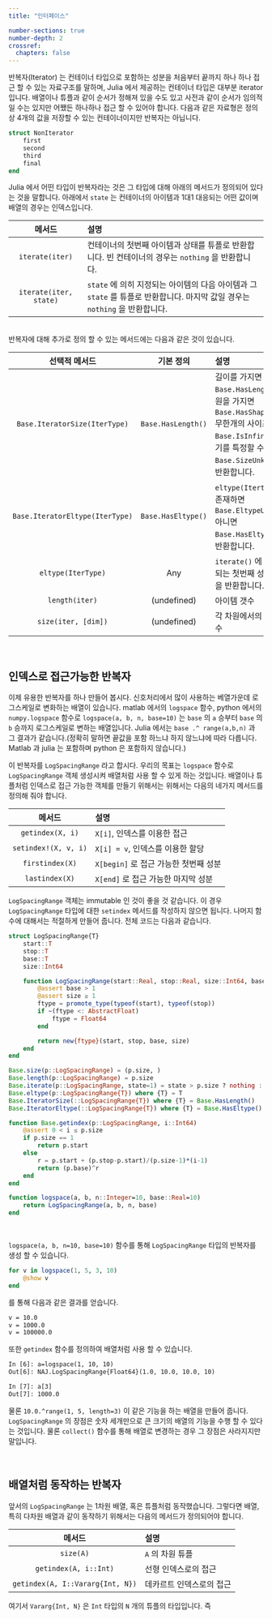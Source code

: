 ```yaml
---
title: "인터페이스"

number-sections: true
number-depth: 2
crossref:
  chapters: false
---
```


반복자(Iterator) 는 컨테이너 타입으로 포함하는 성분을 처음부터 끝까지 하나 하나 접근 할 수 있는 자료구조를 말하며, Julia 에서 제공하는 컨테이너 타입은 대부분 iterator 입니다. 배열이나 튜플과 같이 순서가 정해져 있을 수도 있고 사전과 같이 순서가 임의적일 수는 있지만 어쨌든 하나하나 접근 할 수 있어야 합니다. 다음과 같은 자료형은 정의상 4개의 값을 저장할 수 있는 컨테이너이지만 반복자는 아닙니다.

```julia
struct NonIterator
    first
    second
    third
    final
end
```

Julia 에서 어떤 타입이 반복자라는 것은 그 타입에 대해 아래의 메서드가 정의되어 있다는 것을 말합니다. 아래에서 `state` 는 컨테이너의 아이템과 1대1 대응되는 어떤 값이며 배열의 경우는 인덱스입니다.

| 메서드 | 설명 |
|:-----:|:----------------|
| `iterate(iter)` |	컨테이너의 첫번째 아이템과 상태를 튜플로 반환합니다. 빈 컨테이너의 경우는 `nothing` 을 반환합니다. |
| `iterate(iter, state)` | `state` 에 의히 지정되는 아이템의 다음 아이템과 그 `state` 를 튜플로 반환합니다. 마지막 값일 경우는 `nothing` 을 반환합니다. |

</br>
반복자에 대해 추가로 정의 할 수 있는 메서드에는 다음과 같은 것이 있습니다. 

| 선택적 메서드 | 기본 정의 | 설명 |
|:--------:|:---------:|:-------------------|
| `Base.IteratorSize(IterType)` | `Base.HasLength()` | 길이를 가지면 `Base.HasLength()`, 차원을 가지면 `Base.HasShape{N}()`, 무한개의 사이즈이면 `Base.IsInfinite()`, 크기를 특정할 수 없으면 `Base.SizeUnknown()` 을 반환합니다. |
| `Base.IteratorEltype(IterType)` | `Base.HasEltype()` | `eltype(Itertype)` 이 존재하면 `Base.EltypeUnknown()`, 아니면 `Base.HasEltype()` 을 반환합니다.|
| `eltype(IterType)` | Any | `iterate()` 에 의해 반환되는 첫번째 성분의 타입을 반환합니다. |
| `length(iter)` | (undefined) | 아이템 갯수 |
| `size(iter, [dim])` | (undefined) | 각 차원에서의 아이템 갯수 |


</br>

## 인덱스로 접근가능한 반복자 

이제 유용한 반복자를 하나 만들어 봅시다. 신호처리에서 많이 사용하는 베열가운데 로그스케일로 변화하는 배열이 있습니다. matlab 에서의 `logspace` 함수, python 에서의 `numpy.logspace` 함수로 `logspace(a, b, n, base=10)` 는  `base` 의 `a` 승부터 `base` 의 `b` 승까지 로그스케일로 변하는 배열입니다. Julia 에서는 `base .^ range(a,b,n)` 과 그 결과가 같습니다.(정확히 말하면 끝값을 포함 하느냐 하지 않느냐에 따라 다릅니다. Matlab 과 julia 는 포함하며 python 은 포함하지 않습니다.)

이 반복자를 `LogSpacingRange` 라고 합시다. 우리의 목표는 `logspace` 함수로 `LogSpacingRange` 객체 생성시켜 배열처럼 사용 할 수 있게 하는 것입니다. 배열이나 튜플처럼 인덱스로 접근 가능한 객체를 만들기 위해서는 위해서는 다음의 네가지 메서드를 정의해 줘야 합니다.

| 메서드 | 설명 |
|:-----:|:---------------|
| `getindex(X, i)` | `X[i]`, 인덱스를 이용한 접근 |
| `setindex!(X, v, i)` | `X[i] = v`, 인덱스를 이용한 할당 |
| `firstindex(X)` | `X[begin]` 로 접근 가능한 첫번째 성분 |
| `lastindex(X)` | `X[end]` 로 접근 가능한 마지막 성분 |

`LogSpacingRange` 객체는 immutable 인 것이 좋을 것 같습니다. 이 경우 `LogSpacingRange` 타입에 대한 `setindex` 메서드를 작성하지 않으면 됩니다. 나머지 함수에 대해서는 적절하게 만들어 줍니다. 전체 코드는 다음과 같습니다.


```julia
struct LogSpacingRange{T}
    start::T
    stop::T
    base::T
    size::Int64

    function LogSpacingRange(start::Real, stop::Real, size::Int64, base::Real)
        @assert base > 1
        @assert size ≥ 1
        ftype = promote_type(typeof(start), typeof(stop))
        if ~(ftype <: AbstractFloat)
            ftype = Float64
        end

        return new{ftype}(start, stop, base, size)
    end
end

Base.size(p::LogSpacingRange) = (p.size, )
Base.length(p::LogSpacingRange) = p.size
Base.iterate(p::LogSpacingRange, state=1) = state > p.size ? nothing : (p[state], state+1)
Base.eltype(p::LogSpacingRange{T}) where {T} = T
Base.IteratorSize(::LogSpacingRange{T}) where {T} = Base.HasLength()
Base.IteratorEltype(::LogSpacingRange{T}) where {T} = Base.HasEltype()

function Base.getindex(p::LogSpacingRange, i::Int64) 
    @assert 0 < i ≤ p.size
    if p.size == 1
        return p.start
    else 
        r = p.start + (p.stop-p.start)/(p.size-1)*(i-1)
        return (p.base)^r
    end
end

function logspace(a, b, n::Integer=10, base::Real=10)
    return LogSpacingRange(a, b, n, base)
end
```

</br>

`logspace(a, b, n=10, base=10)` 함수를 통해 `LogSpacingRange` 타입의 반복자를 생성 할 수 있습니다. 

```julia
for v in logspace(1, 5, 3, 10)
    @show v
end 
```

를 통해 다음과 같은 결과를 얻습니다. 

```txt
v = 10.0
v = 1000.0
v = 100000.0
```

또한 `getindex` 함수를 정의하여 배열처럼 사용 할 수 있습니다. 

```txt
In [6]: a=logspace(1, 10, 10)
Out[6]: NAJ.LogSpacingRange{Float64}(1.0, 10.0, 10.0, 10)

In [7]: a[3]
Out[7]: 1000.0
``` 

물론 `10.0.^range(1, 5, length=3)` 이 같은 기능을 하는 배열을 만들어 줍니다. `LogSpacingRange` 의 장점은 숫자 세개만으로 큰 크기의 배열의 기능을 수행 할 수 있다는 것입니다. 물론 `collect()` 함수를 통해 배열로 변경하는 경우 그 장점은 사라지지만 말입니다.


</br>

## 배열처럼 동작하는 반복자

앞서의 `LogSpacingRange` 는 1차원 배열, 혹은 튜플처럼 동작했습니다. 그렇다면 배열, 특히 다차원 배열과 같이 동작하기 위해서는 다음의 메서드가 정의되어야 합니다.

| 메서드 | 설명  |
|:-----------:|:------------------|
| `size(A)` | `A` 의 차원 튜플 |
| `getindex(A, i::Int)` | 선형 인덱스로의 접근 |
| `getindex(A, I::Vararg{Int, N})` | 데카르트 인덱스로의 접근 |

여기서 `Vararg{Int, N}` 은 `Int` 타입의 `N` 개의 튜플의 타입입니다. 즉








